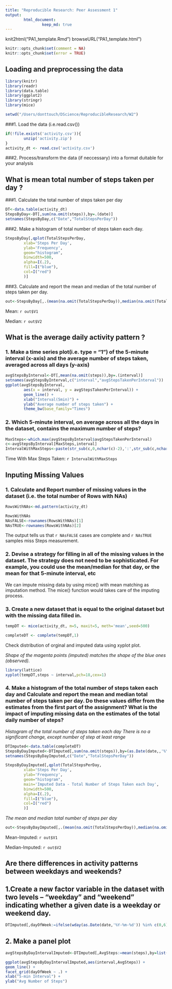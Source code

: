 ```yaml
---
title: "Reproducible Research: Peer Assessment 1"
output: 
        html_document:
                keep_md: true
---
```


knit2html("PA1_template.Rmd")
browseURL("PA1_template.html")

```r
knitr::opts_chunk$set(comment = NA)
knitr::opts_chunk$set(error = TRUE)
```

## Loading and preprocessing the data

```r
library(knitr)
library(readr)
library(data.table)
library(ggplot2)
library(stringr)
library(mice)

setwd("/Users/donttouch/DScience/ReproducibleResearch/W2")
```

###1. Load the data (i.e.read.csv())

```r
if(!file.exists('activity.csv')){
        unzip('activity.zip')
}
activity_dt <- read.csv('activity.csv')
```

###2. Process/transform the data (if neccessary) into a format duitable for your analysis


## What is mean total number of steps taken per day ?

###1. Calculate the total number of steps taken per day 
```r
DT<-data.table(activity_dt)
StepsByDay<-DT[,sum(na.omit(steps)),by=.(date)]
setnames(StepsByDay,c("Date","TotalStepsPerDay"))
```
###2. Make a histogram of total number of steps taken each day.
```r
StepsByDay[,qplot(TotalStepsPerDay,
        xlab='Steps Per Day',
        ylab='Frequency',
        geom="histogram",
        binwidth=500,
        alpha=I(.2),
        fill=I("blue"),
        col=I("red")
        )]
```

###3. Calculate and report the mean and median of the total number of steps taken per day.

```r
out<-StepsByDay[,.(mean(na.omit(TotalStepsPerDay)),median(na.omit(TotalStepsPerDay)))]
```

Mean: `r out$V1`

Median: `r out$V2`


## What is the average daily activity pattern ?

### 1. Make a time series plot(i.e. type = "1") of the 5-minute interval (x-axis) and the average number of steps taken, averaged across all days (y-axis)

```r
avgStepsByInterval<-DT[,mean(na.omit(steps)),by=.(interval)]
setnames(avgStepsByInterval,c("interval","avgStepsTakenPerInterval"))
ggplot(avgStepsByInterval, 
        aes(x = interval, y = avgStepsTakenPerInterval)) +
        geom_line() + 
        xlab("Interval(5min)") +
        ylab("Average number of steps taken") +
        theme_bw(base_family="Times")

```

### 2. Which 5-minute interval, on average across all the days in the dataset, contains the maximum number of steps?

```r
MaxSteps<-which.max(avgStepsByInterval$avgStepsTakenPerInterval)
c<-avgStepsByInterval[MaxSteps,interval]
IntervalWithMaxSteps<-paste(str_sub(c,0,nchar(c)-2),':',str_sub(c,nchar(c)-1,nchar(c)),sep="")

```

Time With Max Steps Taken: `r IntervalWithMaxSteps`

## Inputing Missing Values

### 1. Calculate and Report number of missing values in the dataset (i.e. the total number of Rows with NAs)

```r
RowsWithNAs<-md.pattern(activity_dt)
```
```r
RowsWithNAs
NAsFALSE<-rownames(RowsWithNAs)[1]
NAsTRUE<-rownames(RowsWithNAs)[2]
```
The output tells us that `r NAsFALSE` cases are complete and `r NAsTRUE` samples miss Steps measurement.

### 2. Devise a strategy for filling in all of the missing values in the dataset. The strategy does not need to be sophisticated. For example, you could use the mean/median for that day, or the mean for that 5-minute interval, etc

We can impute missing data by using mice() with mean matching as imputation method. The mice() function would takes care
of the imputing process.

### 3. Create a new dataset that is equal to the original dataset but with the missing data filled in.

```r
tempDT <- mice(activity_dt, m=5, maxit=5, meth='mean',seed=500)
```

```r
completeDT <- complete(tempDT,1)
```

Check distribution of orginal and imputed data using xyplot plot.

*Shape of the magenta points (imputed) matches the shape of the blue ones (observed).*

```r
library(lattice)
xyplot(tempDT,steps ~ interval,pch=18,cex=1)
```

### 4. Make a histogram of the total number of steps taken each day and Calculate and report the mean and median total number of steps taken per day. Do these values differ from the estimates from the first part of the assignment? What is the impact of imputing missing data on the estimates of the total daily number of steps?

*Histogram of the total number of steps taken each day*
*There is no a significant change, except number of step at least range *
```r
DTImputed<-data.table(completeDT)
StepsByDayImputed<-DTImputed[,sum(na.omit(steps)),by=(as.Date(date,,'%Y-%m-%d'))]
setnames(StepsByDayImputed,c("Date","TotalStepsPerDay"))
```
```r
StepsByDayImputed[,qplot(TotalStepsPerDay,
        xlab='Steps Per Day',
        ylab='Frequency',
        geom="histogram",
        main='Imputed Data - Total Number of Steps Taken each Day',
        binwidth=500,
        alpha=I(.2),
        fill=I("blue"),
        col=I("red")
        )]
```

*The mean and median total number of steps per day*

```r
out<-StepsByDayImputed[,.(mean(na.omit(TotalStepsPerDay)),median(na.omit(TotalStepsPerDay)))]
```

Mean-Imputed: `r out$V1`

Median-Imputed: `r out$V2`

## Are there differences in activity patterns between weekdays and weekends?

## 1.Create a new factor variable in the dataset with two levels – “weekday” and “weekend” indicating whether a given date is a weekday or weekend day.

```r
DTImputed[,dayOfWeek:=ifelse(wday(as.Date(date,'%Y-%m-%d')) %in% c(0,6), 'weekend', 'weekday')]
```

## 2. Make a panel plot

```r
avgStepsByDayIntervalImputed<-DTImputed[,AvgSteps:=mean(steps),by=list(interval,dayOfWeek)]
```

```r
ggplot(avgStepsByDayIntervalImputed,aes(interval,AvgSteps)) +
geom_line() +
facet_grid(dayOfWeek ~ .) +
xlab("5-min Interval") +
ylab("Avg Number of Steps")
```